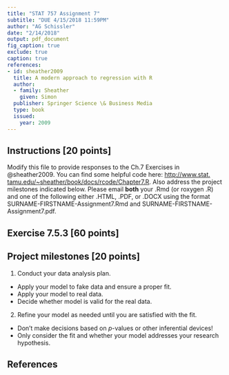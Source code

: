```yaml
---
title: "STAT 757 Assignment 7"
subtitle: "DUE 4/15/2018 11:59PM"
author: "AG Schissler"
date: "2/14/2018"
output: pdf_document
fig_caption: true
exclude: true
caption: true
references:
- id: sheather2009
  title: A modern approach to regression with R
  author:
  - family: Sheather
    given: Simon
  publisher: Springer Science \& Business Media
  type: book
  issued:
    year: 2009
---
```


## Instructions [20 points]

Modify this file to provide responses to the Ch.7 Exercises in @sheather2009. You can find some helpful code here: [http://www.stat.
tamu.edu/~sheather/book/docs/rcode/Chapter7.R](http://www.stat.tamu.edu/~sheather/book/docs/rcode/Chapter7.R). Also address the project milestones indicated below. Please email **both** your .Rmd (or roxygen .R) and one of the following either .HTML, .PDF, or .DOCX using the format SURNAME-FIRSTNAME-Assignment7.Rmd and SURNAME-FIRSTNAME-Assignment7.pdf.

## Exercise 7.5.3 [60 points] 

## Project milestones [20 points]

1. Conduct your data analysis plan.
 * Apply your model to fake data and ensure a proper fit.
 * Apply your model to real data.
 * Decide whether model is valid for the real data.
2. Refine your model as needed until you are satisfied with the fit.
 * Don't make decisions based on $p$-values or other inferential devices!
 * Only consider the fit and whether your model addresses your research hypothesis.

## References
